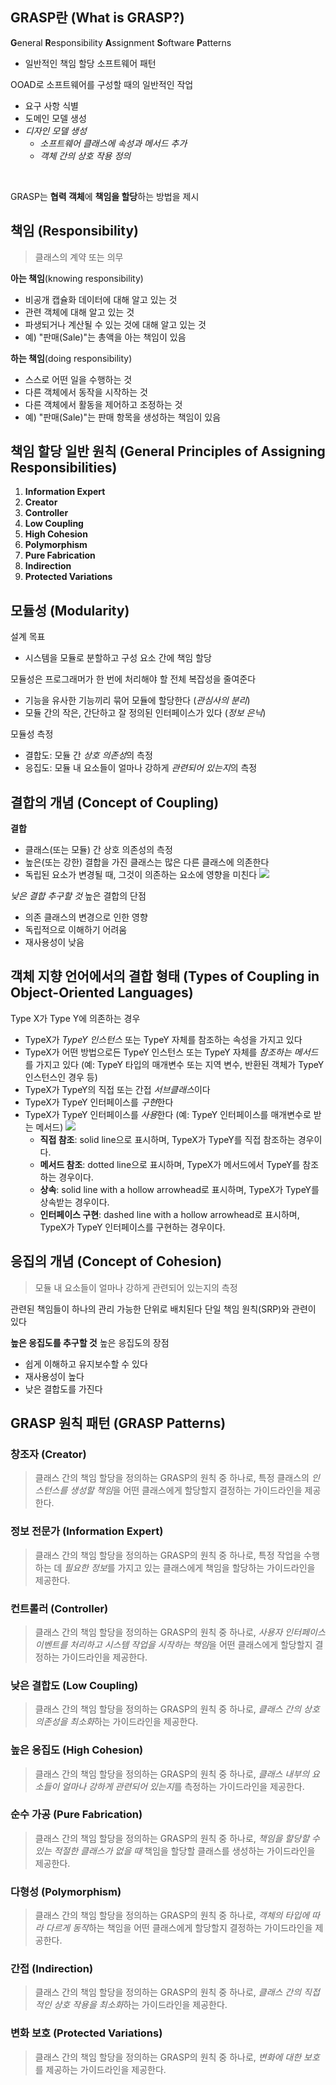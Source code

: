 ## GRASP란 (What is GRASP?)
**G**eneral **R**esponsibility **A**ssignment **S**oftware **P**atterns
- 일반적인 책임 할당 소프트웨어 패턴

OOAD로 소프트웨어를 구성할 때의 일반적인 작업
- 요구 사항 식별
- 도메인 모델 생성
- *디자인 모델 생성*
	- *소프트웨어 클래스에 속성과 메서드 추가*
	- *객체 간의 상호 작용 정의*
<br/>

GRASP는 **협력 객체**에 **책임을 할당**하는 방법을 제시

## 책임 (Responsibility)
> 클래스의 계약 또는 의무

**아는 책임**(knowing responsibility)
- 비공개 캡슐화 데이터에 대해 알고 있는 것
- 관련 객체에 대해 알고 있는 것
- 파생되거나 계산될 수 있는 것에 대해 알고 있는 것
- 예) "판매(Sale)"는 총액을 아는 책임이 있음

**하는 책임**(doing responsibility)
- 스스로 어떤 일을 수행하는 것
- 다른 객체에서 동작을 시작하는 것
- 다른 객체에서 활동을 제어하고 조정하는 것
- 예) "판매(Sale)"는 판매 항목을 생성하는 책임이 있음

## 책임 할당 일반 원칙 (General Principles of Assigning Responsibilities)
1. **Information Expert**
2. **Creator**
3. **Controller**
4. **Low Coupling**
5. **High Cohesion**
6. **Polymorphism**
7. **Pure Fabrication**
8. **Indirection**
9. **Protected Variations**

## 모듈성 (Modularity)
설계 목표
- 시스템을 모듈로 분할하고 구성 요소 간에 책임 할당

모듈성은 프로그래머가 한 번에 처리해야 할 전체 복잡성을 줄여준다
- 기능을 유사한 기능끼리 묶어 모듈에 할당한다 (*관심사의 분리*)
- 모듈 간의 작은, 간단하고 잘 정의된 인터페이스가 있다 (*정보 은닉*)

모듈성 측정
- 결합도: 모듈 간 *상호 의존성*의 측정
- 응집도: 모듈 내 요소들이 얼마나 강하게 *관련되어 있는지*의 측정

## 결합의 개념 (Concept of Coupling)
**결합**
- 클래스(또는 모듈) 간 상호 의존성의 측정
- 높은(또는 강한) 결합을 가진 클래스는 많은 다른 클래스에 의존한다
- 독립된 요소가 변경될 때, 그것이 의존하는 요소에 영향을 미친다
	<Img src="/posts/240617-232229.png" width={400}/>

*낮은 결합 추구할 것*
높은 결합의 단점
- 의존 클래스의 변경으로 인한 영향
- 독립적으로 이해하기 어려움
- 재사용성이 낮음

## 객체 지향 언어에서의 결합 형태 (Types of Coupling in Object-Oriented Languages)
Type X가 Type Y에 의존하는 경우
- TypeX가 *TypeY 인스턴스* 또는 TypeY 자체를 참조하는 속성을 가지고 있다
- TypeX가 어떤 방법으로든 TypeY 인스턴스 또는 TypeY 자체를 *참조하는 메서드*를 가지고 있다 (예: TypeY 타입의 매개변수 또는 지역 변수, 반환된 객체가 TypeY 인스턴스인 경우 등)
- TypeX가 TypeY의 직접 또는 간접 *서브클래스*이다
- TypeX가 TypeY 인터페이스를 *구현*한다
- TypeX가 TypeY 인터페이스를 *사용*한다 (예: TypeY 인터페이스를 매개변수로 받는 메서드)
	<Img src="/posts/240617-232608.png" width={500}/>
	- **직접 참조**: solid line으로 표시하며, TypeX가 TypeY를 직접 참조하는 경우이다.
	- **메서드 참조**: dotted line으로 표시하며, TypeX가 메서드에서 TypeY를 참조하는 경우이다.
	- **상속**: solid line with a hollow arrowhead로 표시하며, TypeX가 TypeY를 상속받는 경우이다.
	- **인터페이스 구현**: dashed line with a hollow arrowhead로 표시하며, TypeX가 TypeY 인터페이스를 구현하는 경우이다.

## 응집의 개념 (Concept of Cohesion)	
> 모듈 내 요소들이 얼마나 강하게 관련되어 있는지의 측정

관련된 책임들이 하나의 관리 가능한 단위로 배치된다
단일 책임 원칙(SRP)와 관련이 있다
<br/>

**높은 응집도를 추구할 것**
높은 응집도의 장점
- 쉽게 이해하고 유지보수할 수 있다
- 재사용성이 높다
- 낮은 결합도를 가진다
## GRASP 원칙 패턴 (GRASP Patterns)
### 창조자 (Creator)
> 클래스 간의 책임 할당을 정의하는 GRASP의 원칙 중 하나로, 특정 클래스의 *인스턴스를 생성할 책임*을 어떤 클래스에게 할당할지 결정하는 가이드라인을 제공한다.

### 정보 전문가 (Information Expert)
> 클래스 간의 책임 할당을 정의하는 GRASP의 원칙 중 하나로, 특정 작업을 수행하는 데 *필요한 정보*를 가지고 있는 클래스에게 책임을 할당하는 가이드라인을 제공한다.

### 컨트롤러 (Controller)
> 클래스 간의 책임 할당을 정의하는 GRASP의 원칙 중 하나로, *사용자 인터페이스 이벤트를 처리하고 시스템 작업을 시작하는 책임*을 어떤 클래스에게 할당할지 결정하는 가이드라인을 제공한다.

### 낮은 결합도 (Low Coupling)
> 클래스 간의 책임 할당을 정의하는 GRASP의 원칙 중 하나로, *클래스 간의 상호 의존성을 최소화*하는 가이드라인을 제공한다.

### 높은 응집도 (High Cohesion)
> 클래스 간의 책임 할당을 정의하는 GRASP의 원칙 중 하나로, *클래스 내부의 요소들이 얼마나 강하게 관련되어 있는지*를 측정하는 가이드라인을 제공한다.

### 순수 가공 (Pure Fabrication)
> 클래스 간의 책임 할당을 정의하는 GRASP의 원칙 중 하나로, *책임을 할당할 수 있는 적절한 클래스가 없을 때* 책임을 할당할 클래스를 생성하는 가이드라인을 제공한다.

### 다형성 (Polymorphism)
> 클래스 간의 책임 할당을 정의하는 GRASP의 원칙 중 하나로, *객체의 타입에 따라 다르게 동작*하는 책임을 어떤 클래스에게 할당할지 결정하는 가이드라인을 제공한다.

### 간접 (Indirection)
> 클래스 간의 책임 할당을 정의하는 GRASP의 원칙 중 하나로, *클래스 간의 직접적인 상호 작용을 최소화*하는 가이드라인을 제공한다.

### 변화 보호 (Protected Variations)
> 클래스 간의 책임 할당을 정의하는 GRASP의 원칙 중 하나로, *변화에 대한 보호*를 제공하는 가이드라인을 제공한다.